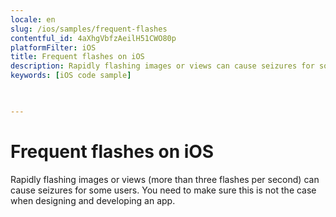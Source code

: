 ```yaml
---
locale: en
slug: /ios/samples/frequent-flashes
contentful_id: 4aXhgVbfzAeilH51CWO80p
platformFilter: iOS
title: Frequent flashes on iOS
description: Rapidly flashing images or views can cause seizures for some users.
keywords: [iOS code sample]


	
---
```


# Frequent flashes on iOS

Rapidly flashing images or views (more than three flashes per second) can cause seizures for some users. You need to make sure this is not the case when designing and developing an app.

<CodeSample id="screen-flashes" locale="en" platform="ios"/>